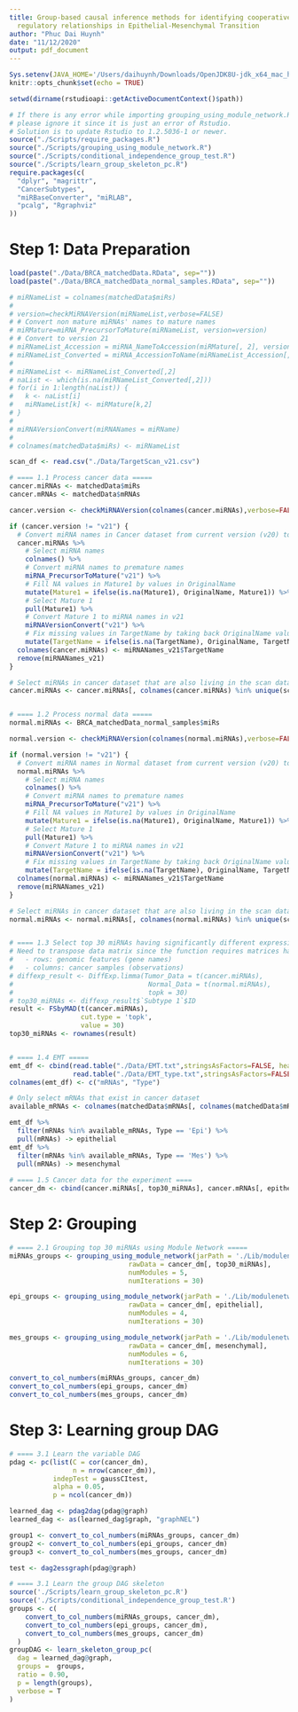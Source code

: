 ```yaml
---
title: Group-based causal inference methods for identifying cooperative microRNA-mRNA
  regulatory relationships in Epithelial-Mesenchymal Transition
author: "Phuc Dai Huynh"
date: "11/12/2020"
output: pdf_document
---
```


```r
Sys.setenv(JAVA_HOME='/Users/daihuynh/Downloads/OpenJDK8U-jdk_x64_mac_hotspot_8u242b08/jre')
knitr::opts_chunk$set(echo = TRUE)
```

```r
setwd(dirname(rstudioapi::getActiveDocumentContext()$path))

# If there is any error while importing grouping_using_module_network.R, 
# please ignore it since it is just an error of Rstudio.
# Solution is to update Rstudio to 1.2.5036-1 or newer.
source("./Scripts/require_packages.R")
source("./Scripts/grouping_using_module_network.R")
source("./Scripts/conditional_independence_group_test.R")
source("./Scripts/learn_group_skeleton_pc.R")
require.packages(c(
  "dplyr", "magrittr",
  "CancerSubtypes",
  "miRBaseConverter", "miRLAB",
  "pcalg", "Rgraphviz"
))
```

# Step 1: Data Preparation
```r
load(paste("./Data/BRCA_matchedData.RData", sep=""))
load(paste("./Data/BRCA_matchedData_normal_samples.RData", sep=""))

# miRNameList = colnames(matchedData$miRs)
# 
# version=checkMiRNAVersion(miRNameList,verbose=FALSE)
# # Convert non mature miRNAs' names to mature names
# miRMature=miRNA_PrecursorToMature(miRNameList, version=version)
# # Convert to version 21
# miRNameList_Accession = miRNA_NameToAccession(miRMature[, 2], version=version)
# miRNameList_Converted = miRNA_AccessionToName(miRNameList_Accession[, 2], targetVersion = "v21")
# 
# miRNameList <- miRNameList_Converted[,2]
# naList <- which(is.na(miRNameList_Converted[,2]))
# for(i in 1:length(naList)) {
#   k <- naList[i]
#   miRNameList[k] <- miRMature[k,2]
# }
# 
# miRNAVersionConvert(miRNANames = miRName)
# 
# colnames(matchedData$miRs) <- miRNameList

scan_df <- read.csv("./Data/TargetScan_v21.csv")

# ==== 1.1 Process cancer data =====
cancer.miRNAs <- matchedData$miRs
cancer.mRNAs <- matchedData$mRNAs

cancer.version <- checkMiRNAVersion(colnames(cancer.miRNAs),verbose=FALSE)

if (cancer.version != "v21") {
  # Convert miRNA names in Cancer dataset from current version (v20) to v21
  cancer.miRNAs %>%
    # Select miRNA names
    colnames() %>%
    # Convert miRNA names to premature names
    miRNA_PrecursorToMature("v21") %>%
    # Fill NA values in Mature1 by values in OriginalName
    mutate(Mature1 = ifelse(is.na(Mature1), OriginalName, Mature1)) %>%
    # Select Mature 1
    pull(Mature1) %>%
    # Convert Mature 1 to miRNA names in v21
    miRNAVersionConvert("v21") %>%
    # Fix missing values in TargetName by taking back OriginalName values
    mutate(TargetName = ifelse(is.na(TargetName), OriginalName, TargetName)) -> miRNANames_v21
  colnames(cancer.miRNAs) <- miRNANames_v21$TargetName
  remove(miRNANames_v21)
}

# Select miRNAs in cancer dataset that are also living in the scan dataset
cancer.miRNAs <- cancer.miRNAs[, colnames(cancer.miRNAs) %in% unique(scan_df$miRNAName)]


# ==== 1.2 Process normal data =====
normal.miRNAs <- BRCA_matchedData_normal_samples$miRs

normal.version <- checkMiRNAVersion(colnames(normal.miRNAs),verbose=FALSE)

if (normal.version != "v21") {
  # Convert miRNA names in Normal dataset from current version (v20) to v21
  normal.miRNAs %>%
    # Select miRNA names
    colnames() %>%
    # Convert miRNA names to premature names
    miRNA_PrecursorToMature("v21") %>%
    # Fill NA values in Mature1 by values in OriginalName
    mutate(Mature1 = ifelse(is.na(Mature1), OriginalName, Mature1)) %>%
    # Select Mature 1
    pull(Mature1) %>%
    # Convert Mature 1 to miRNA names in v21
    miRNAVersionConvert("v21") %>%
    # Fix missing values in TargetName by taking back OriginalName values
    mutate(TargetName = ifelse(is.na(TargetName), OriginalName, TargetName)) -> miRNANames_v21
  colnames(normal.miRNAs) <- miRNANames_v21$TargetName
  remove(miRNANames_v21)
}

# Select miRNAs in cancer dataset that are also living in the scan dataset
normal.miRNAs <- normal.miRNAs[, colnames(normal.miRNAs) %in% unique(scan_df$miRNAName)]


# ==== 1.3 Select top 30 miRNAs having significantly different expression =====
# Need to transpose data matrix since the function requires matrices having:
#   - rows: genomic features (gene names)
#   - columns: cancer samples (observations)
# diffexp_result <- DiffExp.limma(Tumor_Data = t(cancer.miRNAs), 
#                                  Normal_Data = t(normal.miRNAs), 
#                                  topk = 30)
# top30_miRNAs <- diffexp_result$`Subtype 1`$ID
result <- FSbyMAD(t(cancer.miRNAs),
                  cut.type = 'topk',
                  value = 30)
top30_miRNAs <- rownames(result)


# ==== 1.4 EMT =====
emt_df <- cbind(read.table("./Data/EMT.txt",stringsAsFactors=FALSE, header = FALSE),
                read.table("./Data/EMT_type.txt",stringsAsFactors=FALSE, header = FALSE))
colnames(emt_df) <- c("mRNAs", "Type")

# Only select mRNAs that exist in cancer dataset
available_mRNAs <- colnames(matchedData$mRNAs[, colnames(matchedData$mRNAs) %in% emt_df$mRNAs])

emt_df %>%
  filter(mRNAs %in% available_mRNAs, Type == 'Epi') %>%
  pull(mRNAs) -> epithelial
emt_df %>%
  filter(mRNAs %in% available_mRNAs, Type == 'Mes') %>%
  pull(mRNAs) -> mesenchymal
  
# ==== 1.5 Cancer data for the experiment ====
cancer_dm <- cbind(cancer.miRNAs[, top30_miRNAs], cancer.mRNAs[, epithelial], cancer.mRNAs[, mesenchymal])
```

# Step 2: Grouping
```r
# ==== 2.1 Grouping top 30 miRNAs using Module Network =====
miRNAs_groups <- grouping_using_module_network(jarPath = './Lib/modulenetwork/module.jar', 
                              rawData = cancer_dm[, top30_miRNAs],
                              numModules = 5,
                              numIterations = 30)

epi_groups <- grouping_using_module_network(jarPath = './Lib/modulenetwork/module.jar', 
                              rawData = cancer_dm[, epithelial],
                              numModules = 4,
                              numIterations = 30)

mes_groups <- grouping_using_module_network(jarPath = './Lib/modulenetwork/module.jar', 
                              rawData = cancer_dm[, mesenchymal],
                              numModules = 6,
                              numIterations = 30)

convert_to_col_numbers(miRNAs_groups, cancer_dm)
convert_to_col_numbers(epi_groups, cancer_dm)
convert_to_col_numbers(mes_groups, cancer_dm)
```

# Step 3: Learning group DAG
```r

# ==== 3.1 Learn the variable DAG
pdag <- pc(list(C = cor(cancer_dm), 
                n = nrow(cancer_dm)),
           indepTest = gaussCItest,
           alpha = 0.05,
           p = ncol(cancer_dm))

learned_dag <- pdag2dag(pdag@graph)
learned_dag <- as(learned_dag$graph, "graphNEL")

group1 <- convert_to_col_numbers(miRNAs_groups, cancer_dm)
group2 <- convert_to_col_numbers(epi_groups, cancer_dm)
group3 <- convert_to_col_numbers(mes_groups, cancer_dm)

test <- dag2essgraph(pdag@graph)

# ==== 3.1 Learn the group DAG skeleton
source('./Scripts/learn_group_skeleton_pc.R')
source('./Scripts/conditional_independence_group_test.R')
groups <- c(
    convert_to_col_numbers(miRNAs_groups, cancer_dm),
    convert_to_col_numbers(epi_groups, cancer_dm),
    convert_to_col_numbers(mes_groups, cancer_dm)
  )
groupDAG <- learn_skeleton_group_pc(
  dag = learned_dag@graph,
  groups =  groups,
  ratio = 0.90,
  p = length(groups),
  verbose = T
)
```

































